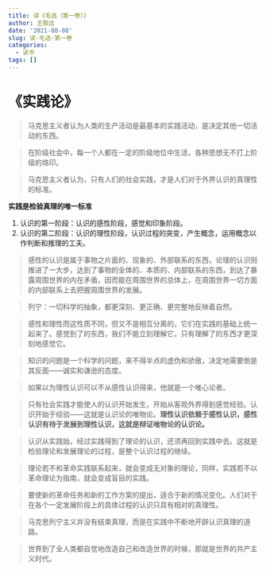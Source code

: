 ```yaml
---
title: 读《毛选（第一卷）》
author: 王致远
date: '2021-08-08'
slug: 读-毛选-第一卷
categories:
  - 读书
tags: []
---
```


# 《实践论》

> 马克思主义者认为人类的生产活动是最基本的实践活动，是决定其他一切活动的东西。

> 在阶级社会中，每一个人都在一定的阶级地位中生活，各种思想无不打上阶级的烙印。

> 马克思主义者认为，只有人们的社会实践，才是人们对于外界认识的真理性的标准。

**实践是检验真理的唯一标准**

1. 认识的第一阶段：认识的感性阶段，感觉和印象阶段。
2. 认识的第二阶段：认识的理性阶段，认识过程的突变，产生概念，运用概念以作判断和推理的工夫。

> 感性的认识是属于事物之片面的、现象的、外部联系的东西，论理的认识则推进了一大步，达到了事物的全体的、本质的、内部联系的东西，到达了暴露周围世界的内在矛盾，因而能在周围世界的总体上，在周围世界一切方面的内部联系上去把握周围世界的发展。

> 列宁：一切科学的抽象，都更深刻、更正确、更完整地反映着自然。

> 感性和理性而这性质不同，但又不是相互分离的，它们在实践的基础上统一起来了。感觉到了的东西，我们不能立刻理解它，只有理解了的东西才更深刻地感觉它。

> 知识的问题是一个科学的问题，来不得半点的虚伪和骄傲，决定地需要倒是其反面——诚实和谦逊的态度。

> 如果以为理性认识可以不从感性认识得来，他就是一个唯心论者。

> 只有社会实践才能使人的认识开始发生，开始从客观外界得到感觉经验。认识开始于经验——这就是认识论的唯物论。**理性认识依赖于感性认识，感性认识有待于发展到理性认识，这就是辩证唯物论的认识论。**

> 认识从实践始，经过实践得到了理论的认识，还须再回到实践中去。这就是检验理论和发展理论的过程，是整个认识过程的继续。

> 理论若不和革命实践联系起来，就会变成无对象的理论，同样，实践若不以革命理论为指南，就会变成盲目的实践。

> 要使新的革命任务和新的工作方案的提出，适合于新的情况变化。人们对于在各个一定发展阶段上的具体过程的认识只具有相对的真理性。

> 马克思列宁主义并没有结束真理，而是在实践中不断地开辟认识真理的道路。

> 世界到了全人类都自觉地改造自己和改造世界的时候，那就是世界的共产主义时代。

